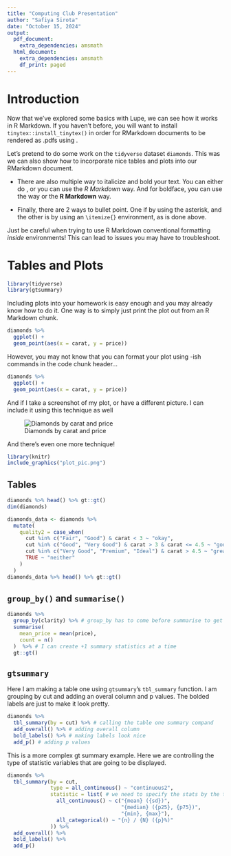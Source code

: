 ```yaml
---
title: "Computing Club Presentation"
author: "Safiya Sirota"
date: "October 15, 2024"
output:
  pdf_document:
    extra_dependencies: amsmath
  html_document:
    extra_dependencies: amsmath
    df_print: paged
---
```


# Introduction

Now that we've explored some basics with Lupe, we can see how it works in R Markdown. If you haven't before, you will want to install `tinytex::install_tinytex()` in order for RMarkdown documents to be rendered as .pdfs using \LaTeX.

Let's pretend to do some work on the `tidyverse` dataset `diamonds`. This was we can also show how to incorporate nice tables and plots into our RMarkdown document.

\section{Formatting}

\begin{itemize}

\item When working in an R Markdown file, there are multiple ways to produce the same formatting. For example, I use \text{section\{\}} above, but I could also use a hashtag, like I did to make the introduction header. Similarly \text{subsection\{\}}  will correlate to a double hashtag, and so on.

\end{itemize}

* There are also multiple way to italicize and bold your text. You can either do \textit{this}, or you can use the *R Markdown* way. And for boldface, you can use the \textbf{\LaTeX} way or the **R Markdown** way.

* Finally, there are 2 ways to bullet point. One if by using the asterisk, and the other is by using an `\itemize{}` environment, as is done above.

Just be careful when trying to use R Markdown conventional formatting _inside_ \text{\LaTeX} environments! This can lead to issues you may have to troubleshoot.

# Tables and Plots

\subsection{Plots}

```r
library(tidyverse)
library(gtsummary)
```

Including plots into your homework is easy enough and you may already know how to do it. One way is to simply just print the plot out from an R Markdown chunk.

```r
diamonds %>%
  ggplot() +
  geom_point(aes(x = carat, y = price))
```

However, you may not know that you can format your plot using \text{\LaTeX}-ish commands in the code chunk header...

```r
diamonds %>%
  ggplot() +
  geom_point(aes(x = carat, y = price))
```

And if I take a screenshot of my plot, or have a different picture. I can include it using this technique as well

![Diamonds by carat and price](plot_pic.png)

And there's even one more technique!

```r
library(knitr)
include_graphics("plot_pic.png")
```

## Tables

```r
diamonds %>% head() %>% gt::gt()
dim(diamonds)
```


```r
diamonds_data <- diamonds %>% 
  mutate(
    quality2 = case_when(
      cut %in% c("Fair", "Good") & carat < 3 ~ "okay",
      cut %in% c("Good", "Very Good") & carat > 3 & carat <= 4.5 ~ "good",
      cut %in% c("Very Good", "Premium", "Ideal") & carat > 4.5 ~ "great",
      TRUE ~ "neither"
    )
  )
diamonds_data %>% head() %>% gt::gt()
```


## `group_by()` and `summarise()`

```r
diamonds %>%
  group_by(clarity) %>% # group_by has to come before summarise to get group-level summary statistics
  summarise(
    mean_price = mean(price),
    count = n()
  )  %>% # I can create +1 summary statistics at a time
  gt::gt()
```


## `gtsummary`

Here I am making a table one using `gtsummary`'s `tbl_summary` function. I am grouping by cut and adding an overal column and p values. The bolded labels are just to make it look pretty.

```r
diamonds %>% 
  tbl_summary(by = cut) %>% # calling the table one summary compand 
  add_overall() %>% # adding overall column
  bold_labels() %>% # making labels look nice
  add_p() # adding p values
```

This is a more complex gt summary example.  Here we are controlling the type of statistic variables that are going to be displayed. 

```r
diamonds %>% 
  tbl_summary(by = cut,
              type = all_continuous() ~ "continuous2",
              statistic = list( # we need to specify the stats by the type of variable
                all_continuous() ~ c("{mean} ({sd})", 
                                     "{median} ({p25}, {p75})",
                                     "{min}, {max}"),
                all_categorical() ~ "{n} / {N} ({p}%)"
              )) %>%
  add_overall() %>%
  bold_labels() %>%
  add_p()
```




